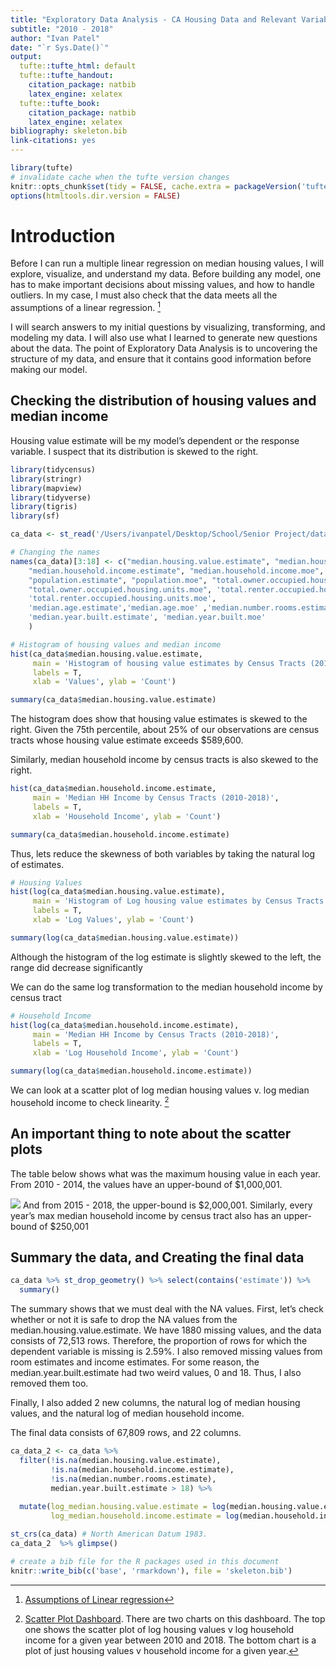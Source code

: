 ```yaml
---
title: "Exploratory Data Analysis - CA Housing Data and Relevant Variables"
subtitle: "2010 - 2018"
author: "Ivan Patel"
date: "`r Sys.Date()`"
output:
  tufte::tufte_html: default
  tufte::tufte_handout:
    citation_package: natbib
    latex_engine: xelatex
  tufte::tufte_book:
    citation_package: natbib
    latex_engine: xelatex
bibliography: skeleton.bib
link-citations: yes
---
```


```r
library(tufte)
# invalidate cache when the tufte version changes
knitr::opts_chunk$set(tidy = FALSE, cache.extra = packageVersion('tufte'))
options(htmltools.dir.version = FALSE)
```

# Introduction
Before I can run a multiple linear regression on median housing values, I will explore, visualize, and understand my data. Before building any model, one has to make important decisions about missing values, and how to handle outliers. In my case, I must also check that the data meets all the assumptions of a linear regression. ^[[Assumptions of Linear regression](http://r-statistics.co/Assumptions-of-Linear-Regression.html)]

I will search answers to my initial questions by visualizing, transforming, and modeling my data. I will also use what I learned to generate new questions about the data. The point of Exploratory Data Analysis is to uncovering the structure of my data, and ensure that it contains good information before making our model. 

## Checking the distribution of housing values and median income
Housing value estimate will be my model's dependent or the response variable. I suspect that its distribution is skewed to the right. 

```r
library(tidycensus)
library(stringr)
library(mapview)
library(tidyverse)
library(tigris)
library(sf)

ca_data <- st_read('/Users/ivanpatel/Desktop/School/Senior Project/data/ca_data.shp')
```

```r
# Changing the names
names(ca_data)[3:18] <- c("median.housing.value.estimate", "median.housing.value.moe",
    "median.household.income.estimate", "median.household.income.moe",
    "population.estimate", "population.moe", "total.owner.occupied.housing.units.estimate",
    "total.owner.occupied.housing.units.moe", 'total.renter.occupied.housing.units.estimate', 
    'total.renter.occupied.housing.units.moe',
    'median.age.estimate','median.age.moe' ,'median.number.rooms.estimate', 'median.number.rooms.moe',
    'median.year.built.estimate', 'median.year.built.moe'
    )

# Histogram of housing values and median income
hist(ca_data$median.housing.value.estimate, 
     main = 'Histogram of housing value estimates by Census Tracts (2010 - 2018)', 
     labels = T,
     xlab = 'Values', ylab = 'Count')

summary(ca_data$median.housing.value.estimate)
```
The histogram does show that housing value estimates is skewed to the right. Given the 75th percentile, about 25% of our observations are census tracts whose housing value estimate exceeds $589,600.

Similarly, median household income by census tracts is also skewed to the right. 
```r

hist(ca_data$median.household.income.estimate, 
     main = 'Median HH Income by Census Tracts (2010-2018)', 
     labels = T, 
     xlab = 'Household Income', ylab = 'Count')

summary(ca_data$median.household.income.estimate)
```

Thus, lets reduce the skewness of both variables by taking the natural log of estimates.
```r
# Housing Values 
hist(log(ca_data$median.housing.value.estimate), 
     main = 'Histogram of Log housing value estimates by Census Tracts',
     labels = T,
     xlab = 'Log Values', ylab = 'Count')

summary(log(ca_data$median.housing.value.estimate))
```
Although the histogram of the log estimate is slightly skewed to the left, the range did decrease significantly

We can do the same log transformation to the median household income by census tract 
```r
# Household Income
hist(log(ca_data$median.household.income.estimate), 
     main = 'Median HH Income by Census Tracts (2010-2018)', 
     labels = T,
     xlab = 'Log Household Income', ylab = 'Count')

summary(log(ca_data$median.household.income.estimate))
```

We can look at a scatter plot of log median housing values v. log median household income to check linearity. ^[[Scatter Plot Dashboard ](https://public.tableau.com/profile/ivan.patel#!/vizhome/HoseholdValuevHouseholdIncomeforCACensusTracts2010-2018/Dashboard1?publish=yes). There are two charts on this dashboard. The top one shows the scatter plot of log housing values v log household income for a given year between 2010 and 2018. The bottom chart is a plot of just housing values v household income for a given year.]

## An important thing to note about the scatter plots
The table below shows what was the maximum housing value in each year. From 2010 - 2014, the values have an upper-bound of $1,000,001. 

![](/Users/ivanpatel/Desktop/School/Senior Project/image1.png)
And from 2015 - 2018, the upper-bound is $2,000,001. 
Similarly, every year's max median household income by census tract also has an upper-bound of $250,001 

## Summary the data, and Creating the final data
```r
ca_data %>% st_drop_geometry() %>% select(contains('estimate')) %>% 
  summary()

```
The summary shows that we must deal with the NA values. First, let's check whether or not it is safe to drop the NA values from the median.housing.value.estimate. We have 1880 missing values, and the data consists of 72,513 rows. Therefore, the proportion of rows for which the dependent variable is missing is 2.59%. I also removed missing values from room estimates and income estimates. For some reason, the median.year.built.estimate had two weird values, 0 and 18. Thus, I also removed them too. 

Finally, I also added 2 new columns, the natural log of median housing values, and the natural log of median household income. 

The final data consists of 67,809 rows, and 22 columns. 

```r
ca_data_2 <- ca_data %>% 
  filter(!is.na(median.housing.value.estimate), 
         !is.na(median.household.income.estimate),
         !is.na(median.number.rooms.estimate), 
         median.year.built.estimate > 18) %>% 
  
  mutate(log_median.housing.value.estimate = log(median.housing.value.estimate),
         log_median.household.income.estimate = log(median.household.income.estimate))

st_crs(ca_data) # North American Datum 1983. 
ca_data_2  %>% glimpse()

```


```r
# create a bib file for the R packages used in this document
knitr::write_bib(c('base', 'rmarkdown'), file = 'skeleton.bib')
```
